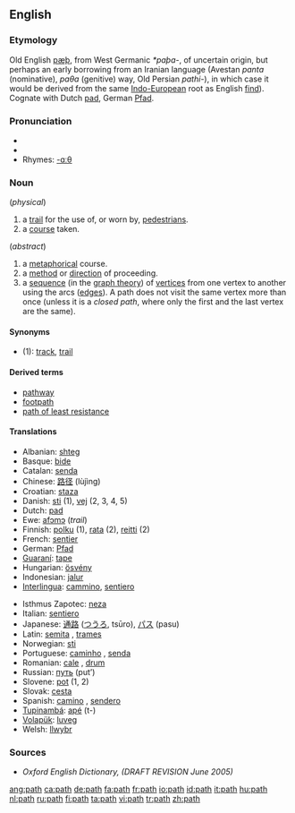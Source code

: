 ==English==

===Etymology===
Old English [[pæþ]], from West Germanic ''*paþa-'', of uncertain origin, but perhaps an early borrowing from an Iranian language (Avestan ''pɑntɑ'' (nominative), ''pɑθɑ'' (genitive) way, Old Persian ''pɑthi-''), in which case it would be derived from the same [[Indo-European]] root as English [[find]]).  Cognate with Dutch [[pad#Dutch|pad]], German [[Pfad]].

===Pronunciation===
*{{IPA|/pæθ/}}
*{{audio|en-us-path.ogg|Audio (US)}}
*Rhymes: [[Rhymes:English:-ɑːθ|-ɑːθ]]

===Noun===
{{en-noun}}

(''physical'')

# a [[trail]] for the use of, or worn by, [[pedestrian]]s.
# a [[course]] taken.

(''abstract'')
# a [[metaphorical]] course.
# a [[method]] or [[direction]] of proceeding.
# a [[sequence]] (in the [[graph theory]]) of [[vertex|vertices]] from one vertex to another using the arcs ([[edge|edges]]). A path does not visit the same vertex more than once (unless it is a ''closed path'', where only the first and the last vertex are the same).

====Synonyms====
*(1): [[track]], [[trail]]

====Derived terms====
*[[pathway]]
*[[footpath]]
*[[path of least resistance]]

====Translations====
{{top}}
*Albanian: [[shteg]]
*Basque: [[bide]]
*Catalan: [[senda]] {{f}}
*Chinese: [[路径]] (lùjìng)
*Croatian: [[staza]] {{f}}
*Danish: [[sti]] (1), [[vej]] (2, 3, 4, 5)
*Dutch: [[pad]] {{n}}
*Ewe: [[afɔmɔ]] {{n}} (''trail'')
*Finnish: [[polku]] (1), [[rata]] (2), [[reitti]] (2)
*French: [[sentier]] {{m}}
*German: [[Pfad]] {{m}}
*[[Guaraní]]: [[tape]]
*Hungarian: [[ösvény]]
*Indonesian: [[jalur]]
*[[Interlingua]]: [[cammino]], [[sentiero]]
{{mid}}
*Isthmus Zapotec: [[neza]]
*Italian: [[sentiero]] {{m}}
*Japanese: [[通路]] ([[つうろ]], tsūro), [[パス]] (pasu)
*Latin: [[semita]] {{f}}, [[trames]] {{m}}
*Norwegian: [[sti]] {{m}}
*Portuguese: [[caminho]] {{m}}, [[senda]] {{f}}
*Romanian: [[cale]] {{f}}, [[drum]] {{n}}
*Russian: [[путь]] (put’) {{m}}
*Slovene: [[pot]] {{f}} (1, 2)
*Slovak: [[cesta]] {{f}}
*Spanish: [[camino]] {{m}}, [[sendero]] {{m}}
*[[Tupinambá]]: [[apé]] (t-)
*[[Volapük]]: [[luveg]]
*Welsh: [[llwybr]] {{g|Welsh}}
{{bottom}}

===Sources===
{{rfc-header|Sources}}
*''Oxford English Dictionary, (DRAFT REVISION June 2005)''

[[ang:path]]
[[ca:path]]
[[de:path]]
[[fa:path]]
[[fr:path]]
[[io:path]]
[[id:path]]
[[it:path]]
[[hu:path]]
[[nl:path]]
[[ru:path]]
[[fi:path]]
[[ta:path]]
[[vi:path]]
[[tr:path]]
[[zh:path]]